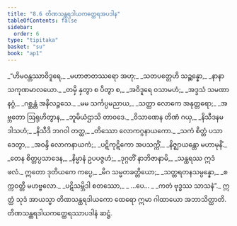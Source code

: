 ```yaml
---
title: "8.6 တိဏသန္ထရဒါယကတ္ထေရအပဒါန"
tableOfContents: false
sidebar:
  order: 6
type: "tipitaka"
basket: "su"
book: "ap1"
---
```



<DynamicBreadcrumb />

<Division number="22" book="ap1" e="ch" v="20" p="134">

<Paragraph number="1620" type="verses" book="ap1">
_“ဟိမဝန္တဿာဝိဒူရေ,_  
_မဟာဇာတဿရော အဟု;_  
_သတပတ္တေဟိ သဉ္ဆန္နော,_  
_နာနာသကုဏမာလယော._  

</Paragraph>

</Division>
<Division number="23" book="ap1" e="ch" v="20" p="134">

<Paragraph number="1621" type="verses" book="ap1">
_တမှိ နှတွာ စ ပိတွာ စ,_  
_အဝိဒူရေ ဝသာမဟံ;_  
_အဒ္ဒသံ သမဏာနဂ္ဂံ,_  
_ဂစ္ဆန္တံ အနိလဉ္ဇသေ._  

</Paragraph>

</Division>
<Division number="24" book="ap1" e="ch" v="20" p="134">

<Paragraph number="1622" type="verses" book="ap1">
_မမ သင်္ကပ္ပမညာယ,_  
_သတ္ထာ လောကေ အနုတ္တရော;_  
_အဗ္ဘတော ဩရုဟိတွာန,_  
_ဘူမိယံဌာသိ တာဝဒေ._  

</Paragraph>

</Division>
<Division number="25" book="ap1" e="ch" v="20" p="134">

<Paragraph number="1623" type="verses" book="ap1">
_ဝိသာဏေန တိဏံ ဂယှ,_  
_နိသီဒနမဒါသဟံ;_  
_နိသီဒိ ဘဂဝါ တတ္ထ,_  
_တိဿော လောကဂ္ဂနာယကော._  

</Paragraph>

</Division>
<Division number="26" book="ap1" e="ch" v="20" p="134">

<Paragraph number="1624" type="verses" book="ap1">
_သကံ စိတ္တံ ပသာဒေတွာ,_  
_အဝန္ဒိ လောကနာယကံ;_  
_ပဋိကုဋိကော အပသက္ကိံ,_  
_နိဇ္ဈာယန္တော မဟာမုနိံ._  

</Paragraph>

</Division>
<Division number="27" book="ap1" e="ch" v="20" p="134">

<Paragraph number="1625" type="verses" book="ap1">
_တေန စိတ္တပ္ပသာဒေန,_  
_နိမ္မာနံ ဥပပဇ္ဇဟံ;_  
_ဒုဂ္ဂတိံ နာဘိဇာနာမိ,_  
_သန္ထရဿ ဣဒံ ဖလံ._  

</Paragraph>

</Division>
<Division number="28" book="ap1" e="ch" v="20" p="135">

<Paragraph number="1626" type="verses" book="ap1">
ဣတော ဒုတိယကေ ကပ္ပေ,_  
_မိဂ သမ္မတခတ္တိယော;_  
_သတ္တရတနသမ္ပန္နော,_  
_စက္ကဝတ္တီ မဟဗ္ဗလော._  

</Paragraph>

</Division>
<Division number="29" book="ap1" e="ch" v="20" p="135">

<Paragraph number="1627" type="verses" book="ap1">
_ပဋိသမ္ဘိဒါ စတဿော,_  
_ …ပေ… _  
_ကတံ ဗုဒ္ဓဿ သာသနံ”._  

</Paragraph>

<Paragraph number="1628" book="ap1">
ဣတ္ထံ သုဒံ အာယသ္မာ တိဏသန္ထရဒါယကော ထေရော ဣမာ ဂါထာယော အဘာသိတ္ထာတိ.

</Paragraph>
</Division>

<Paragraph number="1629" type="center" book="ap1">
တိဏသန္ထရဒါယကတ္ထေရဿာပဒါနံ ဆဋ္ဌံ.
</Paragraph>